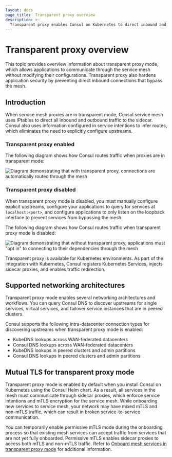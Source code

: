 ```yaml
---
layout: docs
page_title:  Transparent proxy overview
description: >-
  Transparent proxy enables Consul on Kubernetes to direct inbound and outbound traffic through the service mesh. Learn how transparently proxying increases application security without configuring individual upstream services.
---
```


# Transparent proxy overview
 
This topic provides overview information about transparent proxy mode, which allows applications to communicate through the service mesh without modifying their configurations. Transparent proxy also hardens application security by preventing direct inbound connections that bypass the mesh. 

## Introduction

When service mesh proxies are in transparent mode, Consul service mesh uses IPtables to direct all inbound and outbound traffic to the sidecar. Consul also uses information configured in service intentions to infer routes, which eliminates the need to explicitly configure upstreams.

### Transparent proxy enabled

The following diagram shows how Consul routes traffic when proxies are in transparent mode:

![Diagram demonstrating that with transparent proxy, connections are automatically routed through the mesh](/img/consul-connect/with-transparent-proxy.png)

### Transparent proxy disabled

When transparent proxy mode is disabled, you must manually configure explicit upstreams, configure your applications to query for services at `localhost:<port>`, and configure applications to only listen on the loopback interface to prevent services from bypassing the mesh. 

The following diagram shows how Consul routes traffic when transparent proxy mode is disabled:

![Diagram demonstrating that without transparent proxy, applications must "opt in" to connecting to their dependencies through the mesh](/img/consul-connect/without-transparent-proxy.png)

Transparent proxy is available for Kubernetes environments. As part of the integration with Kubernetes, Consul registers Kubernetes Services, injects sidecar proxies, and enables traffic redirection.

## Supported networking architectures

Transparent proxy mode enables several networking architectures and workflows. You can query Consul DNS to discover upstreams for single services, virtual services, and failover service instances that are in peered clusters. 

Consul supports the following intra-datacenter connection types for discovering upstreams when transparent proxy mode is enabled:

- KubeDNS lookups across WAN-federated datacenters
- Consul DNS lookups across WAN-federated datacenters
- KubeDNS lookups in peered clusters and admin partitions
- Consul DNS lookups in peered clusters and admin partitions

## Mutual TLS for transparent proxy mode

Transparent proxy mode is enabled by default when you install Consul on Kubernetes using the Consul Helm chart. As a result, all services in the mesh must communicate through sidecar proxies, which enforce service intentions and mTLS encryption for the service mesh. While onboarding new services to service mesh, your network may have mixed mTLS and non-mTLS traffic, which can result in broken service-to-service communication. 

You can temporarily enable permissive mTLS mode during the onboarding process so that existing mesh services can accept traffic from services that are not yet fully onboarded. Permissive mTLS enables sidecar proxies to access both mTLS and non-mTLS traffic. Refer to [Onboard mesh services in transparent proxy mode](/consul/docs/register/external/permissive-mtls) for additional information.
